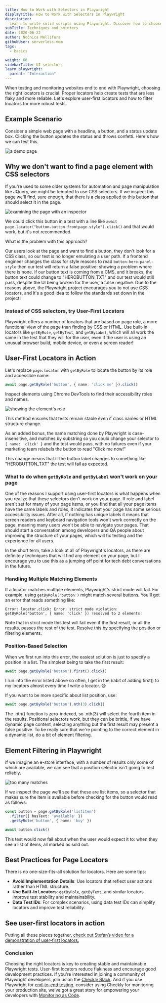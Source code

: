```yaml
---
title: How to Work with Selectors in Playwright
displayTitle: How to Work with Selectors in Playwright
description: 
  Learn to write solid scripts using Playwright. Discover how to choose stable selectors and start enhancing your skills today.
subTitle: Techniques and pointers
date: 2020-06-22
author: Nočnica Mellifera
githubUser: serverless-mom
tags:
  - basics

weight: 60
sidebarTitle: UI selectors
learn_playwright:
  parent: "Interaction"
---
```


When testing and monitoring websites end to end with Playwright, choosing the right locators is crucial. Proper locators help create tests that are less flaky and more reliable. Let's explore user-first locators and how to filter locators for more robust tests.

## Example Scenario

Consider a simple web page with a headline, a button, and a status update box. Clicking the button updates the status and throws confetti. Here's how we can test this.

![a demo page](/images/samples/images/user-first1.png)

## Why we don't want to find a page element with CSS selectors
If you're used to some older systems for automation and page manipulation like JQuery, we might be tempted to use CSS selectors. If we inspect this page we'll find, sure enough, that there is a class applied to this button that should select it in the page.

![examining the page with an inspector](/images/samples/images/user-first2.png)

We could click this button in a test with a line like `await page.locator("button.button-frontpage-style").click()` and that would work, but it's not recommended.

What is the problem with this approach?

Our users look at the page and want to find a button, they don't look for a CSS class, so our test is no longer emulating a user path.
If a frontend engineer changes the class for style reasons to read `button-hero-panel-style` then our test will return a false positive: showing a problem where there is none.
If our button text is coming from a CMS, and it breaks, the button text could change to "HEROBUTTON_TXT" and our test would still pass, despite the UI being broken for the user, a false negative.
Due to the reasons above, the Playwright project encourages you to not use CSS locators, and it's a good idea to follow the standards set down in the project!

### Instead of CSS selectors, try User-First Locators
Playwright offers a number of locators that are based on page role, a more functional view of the page than finding by CSS or HTML. Use built-in locators like `getByRole`, `getByText`, and `getByLabel`, which will all work the same in the test that they will for the user, even if the user is using an unusual browser build, mobile device, or even a screen reader!

## User-First Locators in Action
Let's replace `page.locator` with `getByRole` to locate the button by its role and accessible name:

```ts
await page.getByRole('button', { name: 'click me' }).click()
```

Inspect elements using Chrome DevTools to find their accessibility roles and names.

![showing the element's role](/images/samples/images/user-first3.png)

This method ensures that tests remain stable even if class names or HTML structure change.

As an added bonus, the name matching done by Playwright is case-insensitive, and matches by substring so you could change your selector to `{ name: 'click' }` and the test would pass, with no failures even if your marketing team relabels the button to read "Click me now!"

This change means that if the button label changes to something like "HEROBUTTON_TXT" the test will fail as expected.

### What to do when `getByRole` and `getByLabel` won't work on your page

One of the reasons I support using user-first locators is what happens when you realize that these selectors don't work on your page. If role and label aren't set for many of your page items, or you find that all your page items have the same labels and roles, it indicates that your page has some serious accessibility issues. After all, if nothing has unique labels it means that screen readers and keyboard navigation tools won't work correctly on the page, meaning many users won't be able to navigate your pages. That should start a conversation among developers and QA people about improving the structure of your pages, which will fix testing and the experience for all users.

In the short term, take a look at all of Playwright's locators, as there are definitely techniques that will find any element on your page, but I encourage you to use this as a jumping off point for tech debt conversations in the future.

### Handling Multiple Matching Elements
If a locator matches multiple elements, Playwright's strict mode will fail. For example, using `getByRole('button')` might match several buttons. You'll get an error that reads something like:

`Error: locator.click: Error: strict mode violation: getByRole('button', { name: 'click' }) resolved to 2 elements:`


Note that in strict mode this test will fail even if the first result, or all the results, passes the rest of the test. Resolve this by specifying the position or filtering elements.

### Position-Based Selection
When we first run into this error, the easiest solution is just to specify a position in a list. The simplest being to take the first result:

```ts
await page.getByRole('button').first().click()
```

I run into the error listed above so often, I get in the habit of adding first() to my locators almost every time I write a locator. 😅

If you want to be more specific about list position, use:

```ts
await page.getByRole('button').nth(3).click()
```

The .nth() function is zero-indexed, so .nth(3) will select the fourth item in the results. Positional selectors work, but they can be brittle, if we have dynamic page content, selecting anything but the first result may present a false positive. To be really sure that we're pointing to the correct element in a dynamic list, do a bit of element filtering.

## Element Filtering in Playwright
If we imagine an e-store interface, with a number of results only some of which are available, we can see that a position selector isn't going to test reliably.

![too many matches](/samples/images/user-first4.png)

If we inspect the page we'll see that these are list items, so a selector that makes sure the item is available before checking for the button would read as follows:

```ts
const button = page.getByRole('listitem')
  .filter({ hasText: 'available' })
  .getByRole('button', { name: 'buy' })

await button.click()
```

This test would now fail about when the user would expect it to: when they see a list of items, all marked as sold out.

## Best Practices for Page Locators

There is no one-size-fits-all solution for locators. Here are some tips:

- **Avoid Implementation Details**: Use locators that reflect user actions rather than HTML structure.
- **Use Built-In Locators**: `getByRole`, `getByText`, and similar locators improve test stability and maintainability.
- **Data Test IDs**: For complex scenarios, using data test IDs can simplify locators and improve test reliability.

## See user-first locators in action

Putting all these pieces together, [check out Stefan’s video for a demonstration of user-first locators.](https://www.youtube.com/watch?v=9RJMNU4eNEc)

### Conclusion

Choosing the right locators is key to creating stable and maintainable Playwright tests. User-first locators reduce flakiness and encourage good development practices. If you're interested in joining a community of Playwright developers, join us on the [Checkly Slack](https://www.checklyhq.com/slack/).  And if you use Playwright for [end-to-end testing](https://www.checklyhq.com/guides/playwright-testing-to-monitoring/), consider using Checkly for monitoring your production site, we’ve got a great story for empowering your developers with [Monitoring as Code](https://www.checklyhq.com/guides/monitoring-as-code/).
